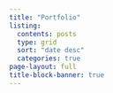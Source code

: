 ```yaml
---
title: "Portfolio"
listing:
  contents: posts
  type: grid
  sort: "date desc"
  categories: true
page-layout: full
title-block-banner: true
---
```

